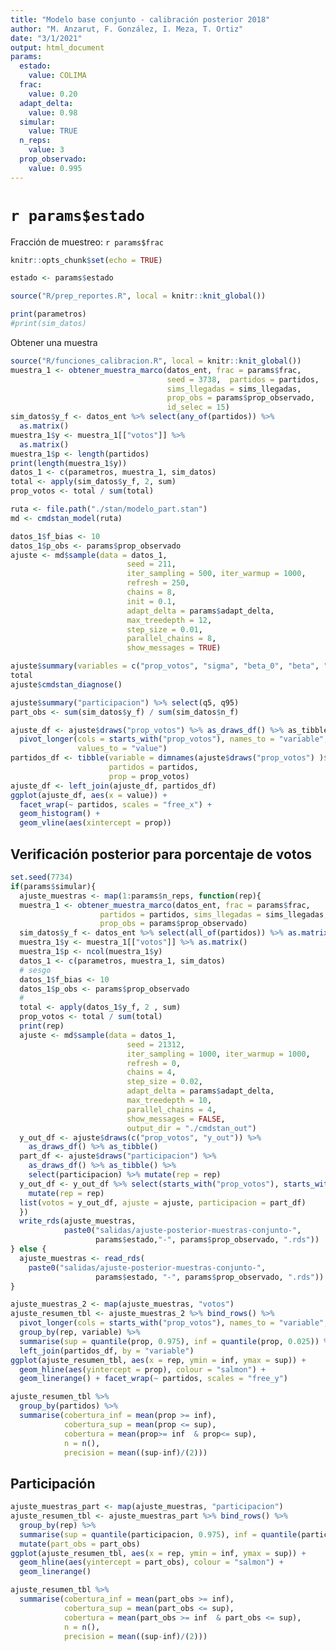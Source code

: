 ```yaml
---
title: "Modelo base conjunto - calibración posterior 2018"
author: "M. Anzarut, F. González, I. Meza, T. Ortiz"
date: "3/1/2021"
output: html_document
params:
  estado:
    value: COLIMA
  frac:
    value: 0.20
  adapt_delta:
    value: 0.98
  simular:
    value: TRUE
  n_reps:
    value: 3
  prop_observado:
    value: 0.995
---
```


# `r params$estado`

Fracción de muestreo: `r params$frac`


```r
knitr::opts_chunk$set(echo = TRUE)
```



```r
estado <- params$estado
```


```r
source("R/prep_reportes.R", local = knitr::knit_global())
```



```r
print(parametros)
#print(sim_datos)
```

Obtener una muestra

```r
source("R/funciones_calibracion.R", local = knitr::knit_global())
muestra_1 <- obtener_muestra_marco(datos_ent, frac = params$frac, 
                                   seed = 3738,  partidos = partidos,
                                   sims_llegadas = sims_llegadas, 
                                   prop_obs = params$prop_observado,
                                   id_selec = 15)
sim_datos$y_f <- datos_ent %>% select(any_of(partidos)) %>% 
  as.matrix()
muestra_1$y <- muestra_1[["votos"]] %>% 
  as.matrix()
muestra_1$p <- length(partidos)
print(length(muestra_1$y))
datos_1 <- c(parametros, muestra_1, sim_datos)
total <- apply(sim_datos$y_f, 2, sum)
prop_votos <- total / sum(total)
```

```r
ruta <- file.path("./stan/modelo_part.stan")
md <- cmdstan_model(ruta)
```


```r
datos_1$f_bias <- 10
datos_1$p_obs <- params$prop_observado
ajuste <- md$sample(data = datos_1, 
                          seed = 211,
                          iter_sampling = 500, iter_warmup = 1000,
                          refresh = 250, 
                          chains = 8, 
                          init = 0.1,
                          adapt_delta = params$adapt_delta,
                          max_treedepth = 12,
                          step_size = 0.01,
                          parallel_chains = 8, 
                          show_messages = TRUE)
```


```r
ajuste$summary(variables = c("prop_votos", "sigma", "beta_0", "beta", "kappa"))
total
ajuste$cmdstan_diagnose()
```

```r
ajuste$summary("participacion") %>% select(q5, q95)
part_obs <- sum(sim_datos$y_f) / sum(sim_datos$n_f)
```


```r
ajuste_df <- ajuste$draws("prop_votos") %>% as_draws_df() %>% as_tibble %>% 
  pivot_longer(cols = starts_with("prop_votos"), names_to = "variable",
               values_to = "value")
partidos_df <- tibble(variable = dimnames(ajuste$draws("prop_votos") )$variable,
                      partidos = partidos,
                      prop = prop_votos)
ajuste_df <- left_join(ajuste_df, partidos_df)
ggplot(ajuste_df, aes(x = value)) + 
  facet_wrap(~ partidos, scales = "free_x") +
  geom_histogram() +
  geom_vline(aes(xintercept = prop)) 
```

## Verificación posterior para porcentaje de votos

```r
set.seed(7734)
if(params$simular){
  ajuste_muestras <- map(1:params$n_reps, function(rep){
  muestra_1 <- obtener_muestra_marco(datos_ent, frac = params$frac,
                    partidos = partidos, sims_llegadas = sims_llegadas, 
                    prop_obs = params$prop_observado)
  sim_datos$y_f <- datos_ent %>% select(all_of(partidos)) %>% as.matrix()
  muestra_1$y <- muestra_1[["votos"]] %>% as.matrix() 
  muestra_1$p <- ncol(muestra_1$y)
  datos_1 <- c(parametros, muestra_1, sim_datos)
  # sesgo
  datos_1$f_bias <- 10
  datos_1$p_obs <- params$prop_observado
  # 
  total <- apply(datos_1$y_f, 2 , sum)
  prop_votos <- total / sum(total)
  print(rep)
  ajuste <- md$sample(data = datos_1, 
                          seed = 21312,
                          iter_sampling = 1000, iter_warmup = 1000,
                          refresh = 0, 
                          chains = 4,
                          step_size = 0.02, 
                          adapt_delta = params$adapt_delta,
                          max_treedepth = 10,
                          parallel_chains = 4,
                          show_messages = FALSE,
                          output_dir = "./cmdstan_out")
  y_out_df <- ajuste$draws(c("prop_votos", "y_out")) %>% 
    as_draws_df() %>% as_tibble()
  part_df <- ajuste$draws("participacion") %>% 
    as_draws_df() %>% as_tibble() %>% 
    select(participacion) %>% mutate(rep = rep)
  y_out_df <- y_out_df %>% select(starts_with("prop_votos"), starts_with("y_out")) %>% 
    mutate(rep = rep)
  list(votos = y_out_df, ajuste = ajuste, participacion = part_df)
  })
  write_rds(ajuste_muestras, 
            paste0("salidas/ajuste-posterior-muestras-conjunto-", 
                   params$estado,"-", params$prop_observado, ".rds"))
} else {
  ajuste_muestras <- read_rds(
    paste0("salidas/ajuste-posterior-muestras-conjunto-", 
                   params$estado, "-", params$prop_observado, ".rds"))
}
```

```r
ajuste_muestras_2 <- map(ajuste_muestras, "votos")
ajuste_resumen_tbl <- ajuste_muestras_2 %>% bind_rows() %>%
  pivot_longer(cols = starts_with("prop_votos"), names_to = "variable", values_to = "prop") %>% 
  group_by(rep, variable) %>% 
  summarise(sup = quantile(prop, 0.975), inf = quantile(prop, 0.025)) %>% 
  left_join(partidos_df, by = "variable")  
ggplot(ajuste_resumen_tbl, aes(x = rep, ymin = inf, ymax = sup)) +
  geom_hline(aes(yintercept = prop), colour = "salmon") +
  geom_linerange() + facet_wrap(~ partidos, scales = "free_y") 
```


```r
ajuste_resumen_tbl %>% 
  group_by(partidos) %>% 
  summarise(cobertura_inf = mean(prop >= inf), 
            cobertura_sup = mean(prop <= sup), 
            cobertura = mean(prop>= inf  & prop<= sup),
            n = n(),
            precision = mean((sup-inf)/(2))) 
```

## Participación

```r
ajuste_muestras_part <- map(ajuste_muestras, "participacion")
ajuste_resumen_tbl <- ajuste_muestras_part %>% bind_rows() %>%
  group_by(rep) %>% 
  summarise(sup = quantile(participacion, 0.975), inf = quantile(participacion, 0.025)) %>% 
  mutate(part_obs = part_obs)
ggplot(ajuste_resumen_tbl, aes(x = rep, ymin = inf, ymax = sup)) +
  geom_hline(aes(yintercept = part_obs), colour = "salmon") +
  geom_linerange() 
```

```r
ajuste_resumen_tbl %>% 
  summarise(cobertura_inf = mean(part_obs >= inf), 
            cobertura_sup = mean(part_obs <= sup), 
            cobertura = mean(part_obs >= inf  & part_obs <= sup),
            n = n(),
            precision = mean((sup-inf)/(2))) 
```
